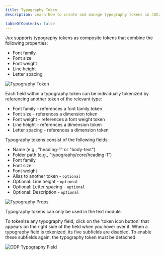 ```yaml
---
title: Typography Token
description: Learn how to create and manage typography tokens in JUX.

tableOfContents: false
---
```




Jux supports typography tokens as composite tokens that combine the following properties:

- Font family
- Font size
- Font weight
- Line height
- Letter spacing

<CaptionImage caption="Typography Token">
  <Image src={typographyToken} alt="Typography Token" />
</CaptionImage>

Each field within a typography token can be individually tokenized by referencing another token of the relevant type:

- Font family - references a font family token
- Font size - references a dimension token
- Font weight - references a font weight token <Badge text='Coming soon' />
- Line height - references a dimension token
- Letter spacing - references a dimension token

Typography tokens consist of the following fields:

- Name (e.g., "heading-1" or "body-text")
- Folder path (e.g., "typography/core/heading-1")
- Font family
- Font size
- Font weight
- Alias to another token - `optional`
- Optional: Line height - `optional`
- Optional: Letter spacing - `optional`
- Optional: Description - `optional`

<CaptionImage caption="Typography Props">
  <Image src={typographyProps} alt="Typography Props" />
</CaptionImage>

Typography tokens can only be used in the text module.

To tokenize any typography field, click on the 'token icon button' that appears on the right side of the field when you hover over it. When a typography field is tokenized, its five subfields are disabled. To enable these subfields again, the typography token must be detached

<CaptionImage caption="DDP Typography Field">
  <Image src={ddpTypographyFields} alt="DDP Typography Field" />
</CaptionImage>